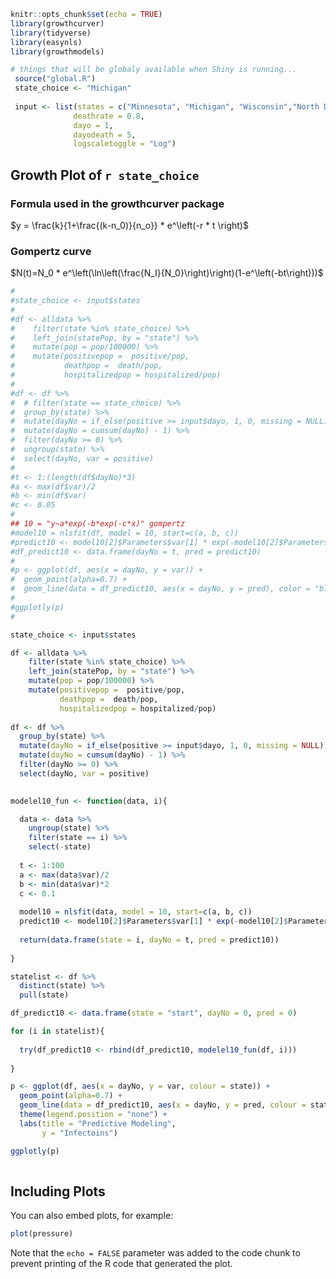 
```r
knitr::opts_chunk$set(echo = TRUE)
library(growthcurver)
library(tidyverse)
library(easynls)
library(growthmodels)


```

```r
# things that will be globaly available when Shiny is running...
 source("global.R")
 state_choice <- "Michigan"
 
 input <- list(states = c("Minnesota", "Michigan", "Wisconsin","North Dakota", "Ohio", "South Dakota", "Iowa"),
              deathrate = 0.8,
              dayo = 1,
              dayodeath = 5,
              logscaletoggle = "Log")

```

## Growth Plot of `r state_choice`

### Formula used in the growthcurver package
$y = \frac{k}{1+\frac{(k-n_0)}{n_o}} * e^\left(-r * t \right)$

### Gompertz curve
$N(t)=N_0 * e^\left(\ln\left(\frac{N_I}{N_0}\right)\right)(1-e^\left(-bt\right)))$


```r
#
#state_choice <- input$states
#
#df <- alldata %>%
#    filter(state %in% state_choice) %>%
#    left_join(statePop, by = "state") %>%
#    mutate(pop = pop/100000) %>%
#    mutate(positivepop =  positive/pop,
#           deathpop =  death/pop,
#           hospitalizedpop = hospitalized/pop)
#  
#df <- df %>%
#  # filter(state == state_choice) %>%
#  group_by(state) %>%
#  mutate(dayNo = if_else(positive >= input$dayo, 1, 0, missing = NULL)) %>%
#  mutate(dayNo = cumsum(dayNo) - 1) %>%
#  filter(dayNo >= 0) %>%
#  ungroup(state) %>%
#  select(dayNo, var = positive)
#  
#t <- 1:(length(df$dayNo)*3)
#a <- max(df$var)/2
#b <- min(df$var)
#c <- 0.05
#
## 10 = "y~a*exp(-b*exp(-c*x)" gompertz
#model10 = nlsfit(df, model = 10, start=c(a, b, c))
#predict10 <- model10[2]$Parameters$var[1] * exp(-model10[2]$Parameters$var[2] * exp(-model10[2]$Parameters$var[3] * t))
#df_predict10 <- data.frame(dayNo = t, pred = predict10)
#
#p <- ggplot(df, aes(x = dayNo, y = var)) + 
#  geom_point(alpha=0.7) +
#  geom_line(data = df_predict10, aes(x = dayNo, y = pred), color = "blue")
#
#ggplotly(p)
#    
```

```r

state_choice <- input$states

df <- alldata %>%
    filter(state %in% state_choice) %>%
    left_join(statePop, by = "state") %>%
    mutate(pop = pop/100000) %>%
    mutate(positivepop =  positive/pop,
           deathpop =  death/pop,
           hospitalizedpop = hospitalized/pop)
  
df <- df %>%
  group_by(state) %>%
  mutate(dayNo = if_else(positive >= input$dayo, 1, 0, missing = NULL)) %>%
  mutate(dayNo = cumsum(dayNo) - 1) %>%
  filter(dayNo >= 0) %>%
  select(dayNo, var = positive)
  

modelel10_fun <- function(data, i){

  data <- data %>%
    ungroup(state) %>%
    filter(state == i) %>%
    select(-state)
  
  t <- 1:100
  a <- max(data$var)/2
  b <- min(data$var)*2
  c <- 0.1
  
  model10 = nlsfit(data, model = 10, start=c(a, b, c))
  predict10 <- model10[2]$Parameters$var[1] * exp(-model10[2]$Parameters$var[2] * exp(-model10[2]$Parameters$var[3] * t))
  
  return(data.frame(state = i, dayNo = t, pred = predict10))
  
}

statelist <- df %>%
  distinct(state) %>%
  pull(state)

df_predict10 <- data.frame(state = "start", dayNo = 0, pred = 0)

for (i in statelist){
  
  try(df_predict10 <- rbind(df_predict10, modelel10_fun(df, i)))
  
}

p <- ggplot(df, aes(x = dayNo, y = var, colour = state)) + 
  geom_point(alpha=0.7) +
  geom_line(data = df_predict10, aes(x = dayNo, y = pred, colour = state)) +
  theme(legend.position = "none") +
  labs(title = "Predictive Modeling", 
       y = "Infectoins")

ggplotly(p)
    
```


## Including Plots

You can also embed plots, for example:

```r
plot(pressure)
```

Note that the `echo = FALSE` parameter was added to the code chunk to prevent printing of the R code that generated the plot.
